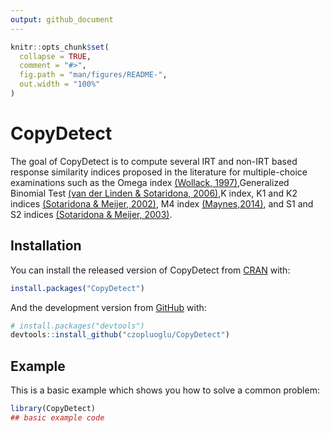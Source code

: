 ```yaml
---
output: github_document
---
```


<!-- README.md is generated from README.Rmd. Please edit that file -->

```r
knitr::opts_chunk$set(
  collapse = TRUE,
  comment = "#>",
  fig.path = "man/figures/README-",
  out.width = "100%"
)
```

# CopyDetect

<!-- badges: start -->
<!-- badges: end -->

The goal of CopyDetect is to compute several IRT and non-IRT based response similarity indices proposed in the literature for multiple-choice examinations such as the Omega index [(Wollack, 1997)](https://journals.sagepub.com/doi/10.1177/01466216970214002),Generalized Binomial Test [(van der Linden & Sotaridona, 2006)](https://journals.sagepub.com/doi/10.3102/10769986031003283),K index, K1 and K2 indices [(Sotaridona & Meijer, 2002)](https://onlinelibrary.wiley.com/doi/abs/10.1111/j.1745-3984.2002.tb01138.x), M4 index [(Maynes,2014)](), and S1 and S2 indices [(Sotaridona & Meijer, 2003)](https://onlinelibrary.wiley.com/doi/abs/10.1111/j.1745-3984.2003.tb01096.x).

## Installation

You can install the released version of CopyDetect from [CRAN](https://CRAN.R-project.org) with:

``` r
install.packages("CopyDetect")
```

And the development version from [GitHub](https://github.com/) with:

``` r
# install.packages("devtools")
devtools::install_github("czopluoglu/CopyDetect")
```
## Example

This is a basic example which shows you how to solve a common problem:

```r
library(CopyDetect)
## basic example code
```


